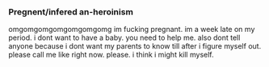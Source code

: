 === Pregnent/infered an-heroinism ===

omgomgomgomgomgomgomg im fucking pregnant. im a week late on my period. i dont want to have a baby. you need to help me. also dont tell anyone because i dont want my parents to know till after i figure myself out. please call me like right now. please. i think i might kill myself.